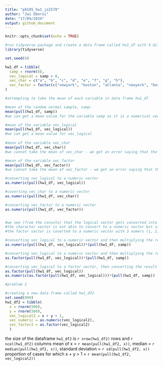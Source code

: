 ```yaml
---
title: "p8105_hw1_jo2570"
author: "Jai Oberoi"
date: "17/09/2019"
output: github_document
---
```


```r
knitr::opts_chunk$set(echo = TRUE)
```


```r
#run tidyverse package and create a data frame called hw1_df with 4 different types of variables 
library(tidyverse)

set.seed(9)

hw1_df = tibble( 
  samp = rnorm(8), 
  vec_logical = samp > 0,
  vec_char = c("a", "b", "c", "d", "e", "f", "g", "h"),
  vec_factor = factor(c("newyork", "boston", "atlanta", "newyork", "boston", "atlanta", "newyork", "boston"))
)

#attempting to take the mean of each variable in data frame hw1_df 

#mean of the random normal sample, samp: 
mean(pull(hw1_df, samp))
#we can get a mean value for the variable samp as it is a numerical vector 

#mean of the variable vec_logical
mean(pull(hw1_df, vec_logical))  
#we can get a mean value for vec_logical 
    
#mean of the variable vec_char
mean(pull(hw1_df, vec_char))  
#we cannot take the mean of vec_char - we get an error saying that the argument is not numeric or logical and the result returns NA 

#mean of the variable vec_factor
mean(pull(hw1_df, vec_factor)) 
#we cannot take the mean of vec_factor - we get an error saying that the argument is not numeric or logical and the result returns NA 

```


```r
#converting vec_logical to a numeric vector 
as.numeric(pull(hw1_df, vec_logical))

#coverting vec_char to a numeric vector 
as.numeric(pull(hw1_df, vec_char))

#converting vec_factor to a numeric vector 
as.numeric(pull(hw1_df, vec_factor))


#we see (from the console) that the logical vector gets converted into a binary numeric vector (FALSE = 0 and TRUE = 1)
#the character vector is not able to convert to a numeric vector but is forced to give a vector of NA values of the same length 
#the factor vactor is coverted to a numeric vector with 3 numers (1, 2, 3) representing the factor levels 

```


```r
#converting vec_logical to a numeric vector and then multiplying the result by samp
as.numeric(pull(hw1_df, vec_logical))*(pull(hw1_df, samp))

#converting vec_logical to a numeric vector and then multiplying the result by samp
as.factor(pull(hw1_df, vec_logical))*(pull(hw1_df, samp))

#converting vec_logical to a factor vector, then converting the result into a numeric and then multiplying by the random normal samp 
as.factor(pull(hw1_df, vec_logical))
as.numeric(as.factor(pull(hw1_df, vec_logical)))*(pull(hw1_df, samp))

```



```r
#problem 2 

#creating a new data frame called hw1_df2 
set.seed(999)
hw1_df2 = tibble(
  x = rnorm(500),
  y = rnorm(500),
  vec_logical2 = x + y > 1,
  vec_numeric = as.numeric(vec_logical2),
  vec_factor2 = as.factor(vec_logical2)
  )     

```

the size of the dataframe `hw1_df2` is `r nrow(hw1_df2)` rows and `r ncol(hw1_df2)` columns
mean of x = `r mean(pull(hw1_df2, x))`, 
median = `r median(pull(hw1_df2, x))`, 
standard deviation = `r sd(pull(hw1_df2, x))` 
proportion of cases for which x + y > 1 = `r mean(pull(hw1_df2, vec_logical2))`

